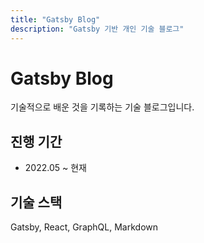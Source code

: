 ```yaml
---
title: "Gatsby Blog"
description: "Gatsby 기반 개인 기술 블로그"
---
```


# Gatsby Blog

기술적으로 배운 것을 기록하는 기술 블로그입니다.


## 진행 기간

- 2022.05 ~ 현재

## 기술 스택

Gatsby, React, GraphQL, Markdown
